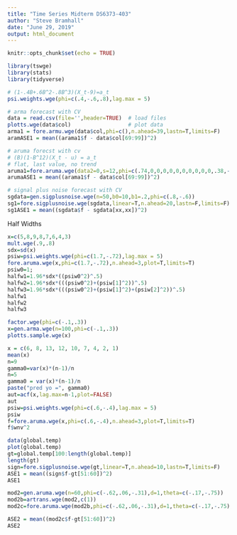 ```yaml
---
title: "Time Series Midterm DS6373-403"
author: "Steve Bramhall"
date: "June 29, 2019"
output: html_document
---
```


```r
knitr::opts_chunk$set(echo = TRUE)

library(tswge)
library(stats)
library(tidyverse)
```

```r

# (1-.4B+.6B^2-.8B^3)(X_t-9)=a_t
psi.weights.wge(phi=c(.4,-.6,.8),lag.max = 5)

# arma forecast with CV
data = read.csv(file='',header=TRUE)  # load files
plotts.wge(data$col)                  # plot data
arma1 = fore.armu.wge(data$col,phi=c(),n.ahead=39,lastn=T,limits=F)
aramASE1 = mean((arama1$f - data$col[69:99])^2)

# aruma forecst with cv
# (B)(1-B^12)(X_t - u) = a_t
# flat, last value, no trend
aruma1=fore.aruma.wge(data2=0,s=12,phi=c(.74,0,0,0,0,0,0,0,0,0,0,.38,-.2812),n.ahead=36,lastn=T,limits=F)
arumaASE1 = mean((arama1$f - data$col[69:99])^2)

# signal plus noise forecast with CV
sgdata=gen.sigplusnoise.wge(n=50,b0=10,b1=.2,phi=c(.8,-.6))
sg1=fore.sigplusnoise.wge(sgdata,linear=T,n.ahead=20,lastn=F,limits=F)
sg1ASE1 = mean((sgdata$f - sgdata[xx,xx])^2)


```


Half Widths
```r
x=c(5,8,9,8,7,6,4,3)
mult.wge(.9,.8)
sdx=sd(x)
psiw=psi.weights.wge(phi=c(1.7,-.72),lag.max = 5)
fore.aruma.wge(x,phi=c(1.7,-.72),n.ahead=3,plot=T,limits=T)
psiw0=1;
halfw1=1.96*sdx*((psiw0^2)^.5)
halfw2=1.96*sdx*(((psiw0^2)+(psiw[1]^2))^.5)
halfw3=1.96*sdx*(((psiw0^2)+(psiw[1]^2)+(psiw[2]^2))^.5)
halfw1
halfw2
halfw3
```

```r
factor.wge(phi=c(-.1,.3))
x=gen.arma.wge(n=100,phi=c(-.1,.3))
plotts.sample.wge(x)
```

```r
x = c(6, 8, 13, 12, 10, 7, 4, 2, 1)
mean(x)
n=9
gamma0=var(x)*(n-1)/n 
n=5
gamma0 = var(x)*(n-1)/n
paste("pred yo =", gamma0)
aut=acf(x,lag.max=n-1,plot=FALSE)
aut
psiw=psi.weights.wge(phi=c(.6,-.4),lag.max = 5)
psiw
f=fore.aruma.wge(x,phi=c(.6,-.4),n.ahead=3,plot=T,limits=T)
f$wnv^2
```

```r
data(global.temp)
plot(global.temp)
gt=global.temp[100:length(global.temp)]
length(gt)
sign=fore.sigplusnoise.wge(gt,linear=T,n.ahead=10,lastn=T,limits=F)
ASE1 = mean((sign$f-gt[51:60])^2)
ASE1

mod2=gen.aruma.wge(n=60,phi=c(-.62,.06,-.31),d=1,theta=c(-.17,-.75))
mod2b=artrans.wge(mod2,c(1))
mod2c=fore.aruma.wge(mod2b,phi=c(-.62,.06,-.31),d=1,theta=c(-.17,-.75),n.ahead=20,limits=T)

ASE2 = mean((mod2c$f-gt[51:60])^2)
ASE2

```

